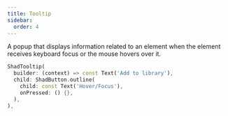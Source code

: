 ```yaml
---
title: Tooltip
sidebar:
  order: 4
---
```



A popup that displays information related to an element when the element receives keyboard focus or the mouse hovers over it.

<Preview src="tooltip">

```dart
ShadTooltip(
  builder: (context) => const Text('Add to library'),
  child: ShadButton.outline(
    child: const Text('Hover/Focus'),
    onPressed: () {},
  ),
),
```

</Preview>

